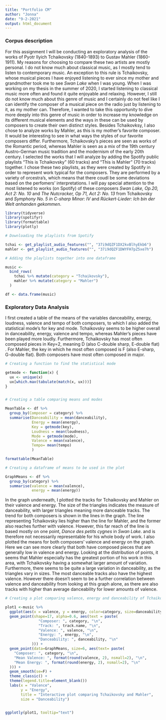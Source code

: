 ```yaml
---
title: "Portfolio CM"
author: "Jonna"
date: "9-2-2021"
output: html_document
---
```



### Corpus description

For this assignment I will be conducting an exploratory analysis of the works of Pyotr Ilyich Tchaikovsky (1840-1893) to Gustav Mahler (1860-1911). My reasons for choosing to compare these two artists are mostly personal. I do not know much about classical music, as I mostly tend to listen to contemporary music. An exception to this rule is Tchaikovsky, whose musical pieces I have enjoyed listening to ever since my mother and grandmother took me to see *Swan Lake* when I was young. When I was working on my thesis in the summer of 2020, I started listening to classical music more often and found it quite enjoyable and relaxing. However, I still do not know much about this genre of music and I certainly do not feel like I can identify the composer of a musical piece on the radio just by listening to it, as my mother can. Therefore, I wanted to take this opportunity to dive more deeply into this genre of music in order to increase my knowledge on its different musical elements and the ways in these can be used by composers to create their own distinct styles. Besides Tchaikovksy, I also chose to analyze works by Mahler, as this is my mother's favorite composer. It would be interesting to see in what ways the styles of our favorite composers differ. Furthermore, Tchaikovsky's pieces are seen as works of the Romantic period, whereas Mahler is seen as a mix of the 19th century Austro-German music tradition and the modernism of the early 20th century. I selected the works that I will analyze by adding the Spotify public playlists "This is Tchaikovsky" (60 tracks) and "This is Mahler" (70 tracks) together. I chose these two playlists, as they were created by Spotify in order to represent work typical for the composers. They are performed by a variety of orcestra's, which means that there coudl be some deviations based on the perfomers' interpretations. I will pay special attention to the most listened to works (on Spotify) of these composers *Swan Lake, Op.20, Act 2: No. 10* and *The Nutcracker, Op 71, Act 2: No. 13* from Tchaikovsky and *Symphony No. 5 in C-sharp Minor: IV* and *Rückert-Lieder: Ich bin der Welt anhanden gekommen*. 

```r
library(tidyverse)
library(spotifyr)
library(formattable)
library(plotly)
```

```r
# Downloading the playlists from Spotify

tchai <- get_playlist_audio_features("", "37i9dQZF1DX2kvBlhyEkb6")
mahler <- get_playlist_audio_features("", "37i9dQZF1DWYFH7pZ5xe7h")

```

```r
# Adding the playlists together into one dataframe

music <-
  bind_rows(
    tchai %>% mutate(category = "Tchaikovsky"),
    mahler %>% mutate(category = "Mahler")
  )

df <- data.frame(music)

```

### Exploratory Data Analysis

I first created a table of the means of the variables danceability, energy, loudness, valence and tempo of both composers, to which I also added the statistical mode's for key and mode. Tchaikovsky seems to be higher overall in danceability, energy, valence and tempo, whereas Mahler's pieces have been played more loudly. Furthermore, Tchaikovsky has most often composed pieces in Key=2, meaning D (also C-double sharp, E-double flat) . For Mahler, the key in which he most often composed is F (also E-sharp, G-double flat). Both composers have most often composed in major.

```r
# Creating a function to find the statistical mode

getmode <- function(x) {
  ux <- unique(x)
  ux[which.max(tabulate(match(x, ux)))]
}


# Creating a table comparing means and modes

MeanTable <- df %>%
  group_by(Composer = category) %>%
  summarise(Danceability = mean(danceability),
            Energy = mean(energy),
            Key = getmode(key),
            Loudness = mean(loudness),
            Mode = getmode(mode),
            Valence = mean(valence),
            Tempo= mean(tempo)
            )

formattable(MeanTable)

```


```r
# Creating a dataframe of means to be used in the plot

GraphMeans <- df %>%
  group_by(category) %>%
  summarise(valence = mean(valence),
            energy = mean(energy))


```

In the graph underneath, I plotted the tracks for Tchaikovsky and Mahler on their valence and energy. The size of the triangles indicates the measure of danceability, with larger triangles meaning more danceable tracks. The trend for both composers is shown in the lines in the graph. The line representing Tchaikovsky lies higher than the line for Mahler, and the former also reaches further with valence. However, this far reach of the line is based mostly on one point, *Dance des petits cygnes* in *Swan Lake*. and is therefore not necessarily representable for his whole body of work. I also plotted the means for both composers' valence and energy on the graph. Here we can see more clearly that both have composed pieces that are generally low in valence and energy. Looking at the distribution of points, it seems that Mahler especially has the greatest portion of his work in this area, with Tchaikovsky having a somewhat larger amount of variation. Furthermore, there seems to be quite a large variation in danceability, as the triangles vary in sizes. The most danceable tracks also have the highest valence. However there doesn't seem to be a further correlation between valence and danceability from looking at this graph alone, as there are also tracks with higher than average danceability for lower amounts of valence.

```r
# Creating a plot comparing valence, energy and danceability of Tchaikovsky and Mahler 

plot1 <-music %>% 
  ggplot(aes(x = valence, y = energy, color=category, size=danceability)) + 
  geom_point(shape=17, alpha=0.6, aes(text = paste(
               "Composer: ", category, "\n",
               "Track: ", track.name, "\n",
               "Valence: ", valence, "\n",
               "Energy: ", energy, "\n",
               "Danceability: ", danceability, "\n"
            ))) +
  geom_point(data=GraphMeans, size=6, aes(text= paste(
    "Composer: ", category, "\n",
    "Mean Valence: ", format(round(valence, 2), nsmall=2), "\n",
    "Mean Energy: ", format(round(energy, 2), nsmall=2), "\n"
  ))) +
  geom_smooth(se=F) +
  theme_classic() +
  theme(legend.title=element_blank())
  labs(x = "Valence",
       y = "Energy",
       title = "Interactive plot comparing Tchaikovsky and Mahler",
       size = "Danceability")

  
ggplotly(plot1, tooltip="text")

```



